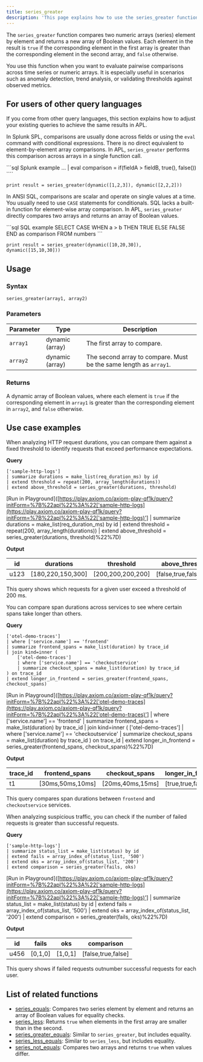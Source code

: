 ```yaml
---
title: series_greater
description: 'This page explains how to use the series_greater function in APL.'
---
```


The `series_greater` function compares two numeric arrays (series) element by element and returns a new array of Boolean values. Each element in the result is `true` if the corresponding element in the first array is greater than the corresponding element in the second array, and `false` otherwise.  

You use this function when you want to evaluate pairwise comparisons across time series or numeric arrays. It is especially useful in scenarios such as anomaly detection, trend analysis, or validating thresholds against observed metrics.

## For users of other query languages

If you come from other query languages, this section explains how to adjust your existing queries to achieve the same results in APL.

<AccordionGroup>
<Accordion title="Splunk SPL users">

In Splunk SPL, comparisons are usually done across fields or using the `eval` command with conditional expressions. There is no direct equivalent to element-by-element array comparisons. In APL, `series_greater` performs this comparison across arrays in a single function call.

<CodeGroup>
```sql Splunk example
... | eval comparison = if(fieldA > fieldB, true(), false())
````

```kusto APL equivalent
print result = series_greater(dynamic([1,2,3]), dynamic([2,2,2]))
```

</CodeGroup>

</Accordion>
<Accordion title="ANSI SQL users">

In ANSI SQL, comparisons are scalar and operate on single values at a time. You usually need to use `CASE` statements for conditionals. SQL lacks a built-in function for element-wise array comparison. In APL, `series_greater` directly compares two arrays and returns an array of Boolean values.

<CodeGroup>
```sql SQL example
SELECT CASE WHEN a > b THEN TRUE ELSE FALSE END as comparison
FROM numbers
```

```kusto APL equivalent
print result = series_greater(dynamic([10,20,30]), dynamic([15,10,30]))
```

</CodeGroup>

</Accordion>
</AccordionGroup>

## Usage

### Syntax

```kusto
series_greater(array1, array2)
```

### Parameters

| Parameter | Type            | Description                                                       |
| --------- | --------------- | ----------------------------------------------------------------- |
| `array1`  | dynamic (array) | The first array to compare.                                       |
| `array2`  | dynamic (array) | The second array to compare. Must be the same length as `array1`. |

### Returns

A dynamic array of Boolean values, where each element is `true` if the corresponding element in `array1` is greater than the corresponding element in `array2`, and `false` otherwise.

## Use case examples

<Tabs>
<Tab title="Log analysis">

When analyzing HTTP request durations, you can compare them against a fixed threshold to identify requests that exceed performance expectations.

**Query**

```kusto
['sample-http-logs']
| summarize durations = make_list(req_duration_ms) by id
| extend threshold = repeat(200, array_length(durations))
| extend above_threshold = series_greater(durations, threshold)
```

[Run in Playground]([https://play.axiom.co/axiom-play-qf1k/query?initForm=%7B%22apl%22%3A%22['sample-http-logs](https://play.axiom.co/axiom-play-qf1k/query?initForm=%7B%22apl%22%3A%22['sample-http-logs)'] | summarize durations = make_list(req_duration_ms) by id | extend threshold = repeat(200, array_length(durations)) | extend above_threshold = series_greater(durations, threshold)%22%7D)

**Output**

| id   | durations          | threshold          | above_threshold         |
| ---- | ------------------ | ------------------ | ------------------------ |
| u123 | [180,220,150,300] | [200,200,200,200] | [false,true,false,true] |

This query shows which requests for a given user exceed a threshold of 200 ms.

</Tab>
<Tab title="OpenTelemetry traces">

You can compare span durations across services to see where certain spans take longer than others.

**Query**

```kusto
['otel-demo-traces']
| where ['service.name'] == 'frontend'
| summarize frontend_spans = make_list(duration) by trace_id
| join kind=inner (
    ['otel-demo-traces']
    | where ['service.name'] == 'checkoutservice'
    | summarize checkout_spans = make_list(duration) by trace_id
) on trace_id
| extend longer_in_frontend = series_greater(frontend_spans, checkout_spans)
```

[Run in Playground]([https://play.axiom.co/axiom-play-qf1k/query?initForm=%7B%22apl%22%3A%22['otel-demo-traces](https://play.axiom.co/axiom-play-qf1k/query?initForm=%7B%22apl%22%3A%22['otel-demo-traces)'] | where ['service.name'] == 'frontend' | summarize frontend_spans = make_list(duration) by trace_id | join kind=inner ( ['otel-demo-traces'] | where ['service.name'] == 'checkoutservice' | summarize checkout_spans = make_list(duration) by trace_id ) on trace_id | extend longer_in_frontend = series_greater(frontend_spans, checkout_spans)%22%7D)

**Output**

| trace_id | frontend_spans   | checkout_spans   | longer_in_frontend |
| --------- | ----------------- | ----------------- | -------------------- |
| t1        | [30ms,50ms,10ms] | [20ms,40ms,15ms] | [true,true,false]   |

This query compares span durations between `frontend` and `checkoutservice` services.

</Tab>
<Tab title="Security logs">

When analyzing suspicious traffic, you can check if the number of failed requests is greater than successful requests.

**Query**

```kusto
['sample-http-logs']
| summarize status_list = make_list(status) by id
| extend fails = array_index_of(status_list, '500')
| extend oks = array_index_of(status_list, '200')
| extend comparison = series_greater(fails, oks)
```

[Run in Playground]([https://play.axiom.co/axiom-play-qf1k/query?initForm=%7B%22apl%22%3A%22['sample-http-logs](https://play.axiom.co/axiom-play-qf1k/query?initForm=%7B%22apl%22%3A%22['sample-http-logs)'] | summarize status_list = make_list(status) by id | extend fails = array_index_of(status_list, '500') | extend oks = array_index_of(status_list, '200') | extend comparison = series_greater(fails, oks)%22%7D)

**Output**

| id   | fails    | oks      | comparison          |
| ---- | -------- | -------- | ------------------- |
| u456 | [0,1,0] | [1,0,1] | [false,true,false] |

This query shows if failed requests outnumber successful requests for each user.

</Tab>
</Tabs>

## List of related functions

- [series_equals](/apl/array-functions/series_equals): Compares two series element by element and returns an array of Boolean values for equality checks.
- [series_less](/apl/array-functions/series_less): Returns `true` when elements in the first array are smaller than in the second.
- [series_greater_equals](/apl/array-functions/series_greater_equals): Similar to `series_greater`, but includes equality.
- [series_less_equals](/apl/array-functions/series_less_equals): Similar to `series_less`, but includes equality.
- [series_not_equals](/apl/array-functions/series_not_equals): Compares two arrays and returns `true` when values differ.
